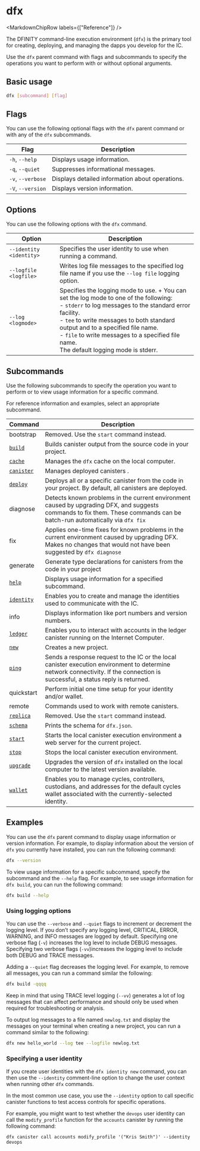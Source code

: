 
# dfx

<MarkdownChipRow labels={["Reference"]} />

The DFINITY command-line execution environment (`dfx`) is the primary tool for creating, deploying, and managing the
dapps you develop for the IC.

Use the `dfx` parent command with flags and subcommands to specify the operations you want to perform with or without
optional arguments.

## Basic usage

``` bash
dfx [subcommand] [flag]
```

## Flags

You can use the following optional flags with the `dfx` parent command or with any of the `dfx` subcommands.

| Flag              | Description                                     |
|-------------------|-------------------------------------------------|
| `-h`, `--help`    | Displays usage information.                     |
| `-q`, `--quiet`   | Suppresses informational messages.              |
| `-v`, `--verbose` | Displays detailed information about operations. |
| `-V`, `--version` | Displays version information.                   |

## Options

You can use the following options with the `dfx` command.

| Option                  | Description                                                                                                                                                                                                                                                                                                                                    |
|-------------------------|------------------------------------------------------------------------------------------------------------------------------------------------------------------------------------------------------------------------------------------------------------------------------------------------------------------------------------------------|
| `--identity <identity>` | Specifies the user identity to use when running a command.                                                                                                                                                                                                                                                                                     |
| `--logfile <logfile>`   | Writes log file messages to the specified log file name if you use the `--log file` logging option.                                                                                                                                                                                                                                            |
| `--log <logmode>`       | Specifies the logging mode to use. + You can set the log mode to one of the following:<br />- `stderr` to log messages to the standard error facility.<br />- `tee` to write messages to both standard output and to a specified file name.<br />- `file` to write messages to a specified file name.<br />The default logging mode is stderr. |

## Subcommands

Use the following subcommands to specify the operation you want to perform or to view usage information for a specific
command.

For reference information and examples, select an appropriate subcommand.

| Command                         | Description                                                                                                                                                                    |
|---------------------------------|--------------------------------------------------------------------------------------------------------------------------------------------------------------------------------|
| bootstrap                       | Removed.  Use the `start` command instead.                                                                                                                                     |
| [`build`](./dfx-build.md)       | Builds canister output from the source code in your project.                                                                                                                   |
| [`cache`](./dfx-cache.md)       | Manages the `dfx` cache on the local computer.                                                                                                                                 |
| [`canister`](./dfx-canister.md) | Manages deployed canisters .                                                                                                                                                   |                                                                                                                    |
| [`deploy`](./dfx-deploy.md)     | Deploys all or a specific canister from the code in your project. By default, all canisters are deployed.                                                                      |
| diagnose                        | Detects known problems in the current environment caused by upgrading DFX, and suggests commands to fix them. These commands can be batch-run automatically via `dfx fix`      |
| fix                             | Applies one-time fixes for known problems in the current environment caused by upgrading DFX. Makes no changes that would not have been suggested by `dfx diagnose`            |
| generate                        | Generate type declarations for canisters from the code in your project                                                                                                         |
| [`help`](./dfx-help.md)         | Displays usage information for a specified subcommand.                                                                                                                         |
| [`identity`](./dfx-identity.md) | Enables you to create and manage the identities used to communicate with the IC.                                                                                               |
| info                            | Displays information like port numbers and version numbers.                                                                                                                    |
| [`ledger`](./dfx-ledger.md)     | Enables you to interact with accounts in the ledger canister running on the Internet Computer.                                                                                 |
| [`new`](./dfx-new.md)           | Creates a new project.                                                                                                                                                         |
| [`ping`](./dfx-ping.md)         | Sends a response request to the IC or the local canister execution environment to determine network connectivity. If the connection is successful, a status reply is returned. |
| quickstart                      | Perform initial one time setup for your identity and/or wallet.                                                                                                                |
| remote                          | Commands used to work with remote canisters.                                                                                                                                   |
| [`replica`](./dfx-replica.md)   | Removed.  Use the `start` command instead.                                                                                                                                     |
| [`schema`](./dfx-schema.md)     | Prints the schema for `dfx.json`.                                                                                                                                              |
| [`start`](./dfx-start.md)       | Starts the local canister execution environment a web server for the current project.                                                                                          |
| [`stop`](./dfx-stop.md)         | Stops the local canister execution environment.                                                                                                                                |
| [`upgrade`](./dfx-upgrade.md)   | Upgrades the version of `dfx` installed on the local computer to the latest version available.                                                                                 |
| [`wallet`](./dfx-wallet.md)     | Enables you to manage cycles, controllers, custodians, and addresses for the default cycles wallet associated with the currently-selected identity.                            |

## Examples

You can use the `dfx` parent command to display usage information or version information. For example, to display
information about the version of `dfx` you currently have installed, you can run the following command:

``` bash
dfx --version
```

To view usage information for a specific subcommand, specify the subcommand and the `--help` flag. For example, to see
usage information for `dfx build`, you can run the following command:

``` bash
dfx build --help
```

### Using logging options

You can use the `--verbose` and `--quiet` flags to increment or decrement the logging level. If you don’t specify any
logging level, CRITICAL, ERROR, WARNING, and INFO messages are logged by default. Specifying one verbose flag (`-v`)
increases the log level to include DEBUG messages. Specifying two verbose flags (`-vv`)increases the logging level to
include both DEBUG and TRACE messages.

Adding a `--quiet` flag decreases the logging level. For example, to remove all messages, you can run a command similar
the following:

``` bash
dfx build -qqqq
```

Keep in mind that using TRACE level logging (`--vv`) generates a lot of log messages that can affect performance and
should only be used when required for troubleshooting or analysis.

To output log messages to a file named `newlog.txt` and display the messages on your terminal when creating a new
project, you can run a command similar to the following:

``` bash
dfx new hello_world --log tee --logfile newlog.txt
```

### Specifying a user identity

If you create user identities with the `dfx identity new` command, you can then use the `--identity` comment-line option
to change the user context when running other `dfx` commands.

In the most common use case, you use the `--identity` option to call specific canister functions to test access controls
for specific operations.

For example, you might want to test whether the `devops` user identity can call the `modify_profile` function for
the `accounts` canister by running the following command:

    dfx canister call accounts modify_profile '("Kris Smith")' --identity devops
